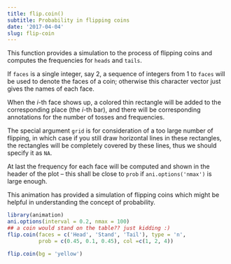 ```yaml
---
title: flip.coin()
subtitle: Probability in flipping coins
date: '2017-04-04'
slug: flip-coin
---
```



This function provides a simulation to the process of flipping coins and
computes the frequencies for `heads` and `tails`.

If `faces` is a single integer, say 2, a sequence of integers from 1 to
`faces` will be used to denote the faces of a coin; otherwise this
character vector just gives the names of each face.

When the $i$-th face shows up, a colored thin rectangle will be added to
the corresponding place (the $i$-th bar), and there will be corresponding
annotations for the number of tosses and frequencies.

The special argument `grid` is for consideration of a too large number
of flipping, in which case if you still draw horizontal lines in these
rectangles, the rectangles will be completely covered by these lines, thus we
should specify it as `NA`.

At last the frequency for each face will be computed and shown in the header
of the plot -- this shall be close to `prob` if `ani.options('nmax')` is large enough.

This animation has provided a simulation of flipping coins which might be helpful in understanding the concept of probability.
 
```r
library(animation)
ani.options(interval = 0.2, nmax = 100)
## a coin would stand on the table?? just kidding :)
flip.coin(faces = c('Head', 'Stand', 'Tail'), type = 'n',
          prob = c(0.45, 0.1, 0.45), col =c(1, 2, 4))
```

```r
flip.coin(bg = 'yellow')
```


